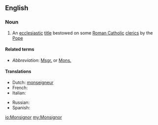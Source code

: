 {{also|monsignor}}
==English==

===Noun===
{{wikipedia}}
{{en-noun|Monsignori}}

# An [[ecclesiastic]] [[title]] bestowed on some [[Roman Catholic]] [[cleric]]s by the [[Pope]]

====Related terms====
* ''Abbreviation'': [[Msgr.]] or [[Mons.]]

====Translations====
{{trans-top|ecclesiastic title bestowed on some Roman Catholic clerics by the Pope}}
* Dutch: [[monseigneur]] {{m}}
* French: {{t|fr|Monseigneur}}
* Italian: {{t|it|monsignore|m}}
{{trans-mid}}
* Russian: {{t|ru|монсеньор|m|tr=monsenjór|sc=Cyrl}}
* Spanish: {{t|es|monseñor|m}}
{{trans-bottom}}

[[io:Monsignor]]
[[my:Monsignor]]